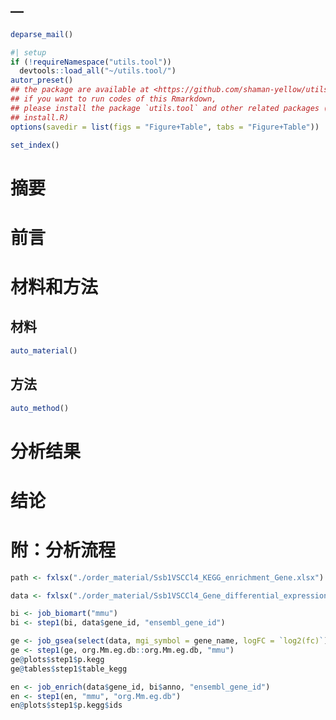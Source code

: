 ---
---

```r
deparse_mail()
```

```r
#| setup
if (!requireNamespace("utils.tool"))
  devtools::load_all("~/utils.tool/")
autor_preset()
## the package are available at <https://github.com/shaman-yellow/utils.tool>
## if you want to run codes of this Rmarkdown,
## please install the package `utils.tool` and other related packages (run
## install.R)
options(savedir = list(figs = "Figure+Table", tabs = "Figure+Table"))
```

```r
set_index()
```

# 摘要 {#abstract}

# 前言 {#introduction}

# 材料和方法 {#methods}

## 材料

```r
auto_material()
```

## 方法

```r
auto_method()
```

# 分析结果 {#results}

# 结论 {#dis}

# 附：分析流程 {#workflow}

```r
path <- fxlsx("./order_material/Ssb1VSCCl4_KEGG_enrichment_Gene.xlsx")

data <- fxlsx("./order_material/Ssb1VSCCl4_Gene_differential_expression.xlsx")

bi <- job_biomart("mmu")
bi <- step1(bi, data$gene_id, "ensembl_gene_id")

ge <- job_gsea(select(data, mgi_symbol = gene_name, logFC = `log2(fc)`), bi$anno, "mgi_symbol")
ge <- step1(ge, org.Mm.eg.db::org.Mm.eg.db, "mmu")
ge@plots$step1$p.kegg
ge@tables$step1$table_kegg

en <- job_enrich(data$gene_id, bi$anno, "ensembl_gene_id")
en <- step1(en, "mmu", "org.Mm.eg.db")
en@plots$step1$p.kegg$ids

```
